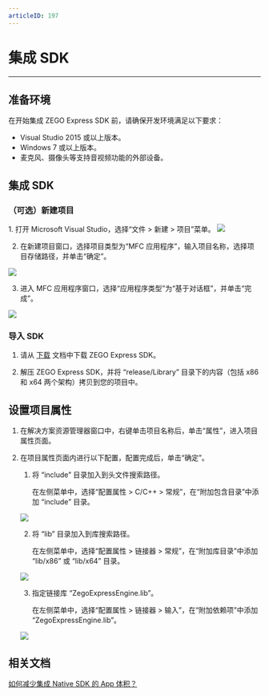 ```yaml
---
articleID: 197
---
```

# 集成 SDK

- - -

## 准备环境

在开始集成 ZEGO Express SDK 前，请确保开发环境满足以下要求：

- Visual Studio 2015 或以上版本。
- Windows 7 或以上版本。
- 麦克风、摄像头等支持音视频功能的外部设备。

##  集成 SDK

### （可选）新建项目

<Accordion title="此步骤以如何创建新项目为例，如果是集成到已有项目，可忽略此步。" defaultOpen="false">
1. 打开 Microsoft Visual Studio，选择“文件 > 新建 > 项目”菜单。
<Frame width="512" height="auto" caption=""><img src="https://storage.zego.im/sdk-doc/Pics/Windows/ZegoExpressEngine/Common/add_project_1.png" /></Frame>

2. 在新建项目窗口，选择项目类型为“MFC 应用程序”，输入项目名称，选择项目存储路径，并单击“确定”。
<Frame width="512" height="auto" caption=""><img src="https://storage.zego.im/sdk-doc/Pics/Windows/ZegoExpressEngine/Common/add_project_2.png" /></Frame>

3. 进入 MFC 应用程序窗口，选择“应用程序类型”为“基于对话框”，并单击“完成”。
<Frame width="512" height="auto" caption=""><img src="https://storage.zego.im/sdk-doc/Pics/Windows/ZegoExpressEngine/Common/add_project_3.png" /></Frame>
</Accordion>

###  导入 SDK

1. 请从 [下载](/real-time-video-windows-cpp/download) 文档中下载 ZEGO Express SDK。

2. 解压 ZEGO Express SDK，并将 “release/Library” 目录下的内容（包括 x86 和 x64 两个架构）拷贝到您的项目中。

## 设置项目属性

1. 在解决方案资源管理器窗口中，右键单击项目名称后，单击“属性”，进入项目属性页面。

2. 在项目属性页面内进行以下配置，配置完成后，单击“确定”。

    1. 将 “include” 目录加入到头文件搜索路径。
    
        在左侧菜单中，选择“配置属性 > C/C++ > 常规”，在“附加包含目录”中添加 “include” 目录。
    
    <Frame width="512" height="auto" caption=""><img src="https://storage.zego.im/sdk-doc/Pics/Windows/ZegoExpressEngine/Common/project_property_1.png" /></Frame>

    2. 将 “lib” 目录加入到库搜索路径。
    
        在左侧菜单中，选择“配置属性 > 链接器 > 常规”，在“附加库目录”中添加 “lib/x86” 或 “lib/x64” 目录。
    <Frame width="512" height="auto" caption=""><img src="https://storage.zego.im/sdk-doc/Pics/Windows/ZegoExpressEngine/Common/project_property_2.png" /></Frame>

    3. 指定链接库 “ZegoExpressEngine.lib”。
    
        在左侧菜单中，选择“配置属性 > 链接器 > 输入”，在“附加依赖项”中添加 “ZegoExpressEngine.lib”。

    <Frame width="512" height="auto" caption=""><img src="https://storage.zego.im/sdk-doc/Pics/Windows/ZegoExpressEngine/Common/project_property_3.png" /></Frame>

## 相关文档

[如何减少集成 Native SDK 的 App 体积？](https://doc-zh.zego.im/faq/express_reduce_app_size)
